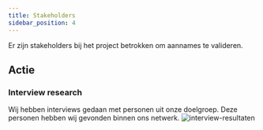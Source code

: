 ```yaml
---
title: Stakeholders
sidebar_position: 4
---
```


Er zijn stakeholders bij het project betrokken om aannames te valideren.

## Actie

### Interview research

Wij hebben interviews gedaan met personen uit onze doelgroep. Deze personen hebben wij gevonden binnen ons netwerk.
![interview-resultaten](./images/onderzoek-interview-resultaten.jpeg)
